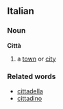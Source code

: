 ==Italian==
===Noun===
'''Città'''
# a [[town]] or [[city]]
===Related words===
* [[cittadella]]
* [[cittadino]]